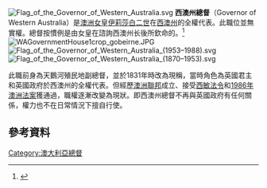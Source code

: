 {{Primarysources}}
{{NoteTA
|G1=PoliticiansUK
|G2=Country
|G3=People
|1=zh-cn:西澳大利亚总督;zh-tw:西澳州總督;zh-hk:西澳州總督
|2=zh-hk:伊利沙伯二世;zh-tw:伊莉莎白二世
}}
{{Infobox vice-regal
|state =西澳大利亚
|shield =Badge of the Governor of Western Australia.svg
|image = Kim Beazley crop.jpg
|incumbent = [[金·比茲利|金·比茲利]]
|post-nominals = [[澳洲勳章|AC]]
|incumbentsince = 2018年5月1日
|his/her = [[閣下|閣下]]
|style = 閣下
|appointed_by =女皇[[伊莉莎白二世|伊莉莎白二世]]<br>（在諮詢州长後）
|first_governor = [[詹姆士·史特靈|詹姆士·史特靈]]
|date =1832年2月6日
|residence =[[總督府_(珀斯)|總督府 (珀斯)]]
}}
[[Image:Flag_of_the_Governor_of_Western_Australia.svg|thumb]]
'''西澳州總督'''（Governor of Western Australia）是[[澳洲君主|澳洲女皇]][[伊莉莎白二世|伊莉莎白二世]]在[[西澳州|西澳州]]的全權代表。此職位並無實權。總督按慣例是由女皇在諮詢西澳州长後所欽命的。<ref name=Mon>{{cite web| url=http://www.royal.gov.uk/MonarchAndCommonwealth/Australia/TheQueensroleinAustralia.aspx| last=The Royal Household| title=The Queen and the Commonwealth > Queen and Australia > The Queen's role in Australia| publisher=Queen's Printer| accessdate=19 August 2010| archive-date=2015-04-17| archive-url=https://web.archive.org/web/20150417055732/http://www.royal.gov.uk/MonarchandCommonwealth/Australia/TheQueensroleinAustralia.aspx| dead-url=no}}</ref>
[[File:WAGovernmentHouse1crop_gobeirne.JPG|thumb]]
[[File:Flag_of_the_Governor_of_Western_Australia_(1953–1988).svg|thumb]]
[[File:Flag_of_the_Governor_of_Western_Australia_(1870–1953).svg|thumb]]

此職前身為天鵝河殖民地副總督，並於1831年時改為現稱，當時角色為英國君主和英國政府於西澳州的全權代表。但經歷[[澳洲聯邦|澳洲聯邦]]成立、接受[[西敏法令|西敏法令]]和[[澳洲憲法#《西敏法令》和《澳大利亚法令》|1986年澳洲法案]]獲通過，職權逐漸改變為現狀。即西澳州總督不再與英國政府有任何關係，權力也不在日常情況下擅自行使。

==參考資料==
{{reflist}}
{{英联邦王国和自治领君主代表}}
[[Category:澳大利亞總督|Category:澳大利亞總督]]